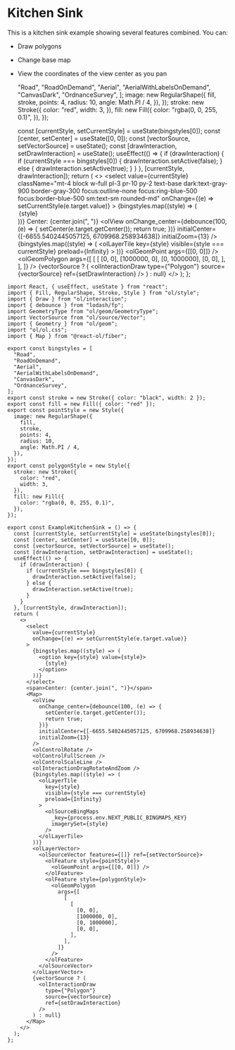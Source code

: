 # Kitchen Sink

This is a kitchen sink example showing several features combined. You can:

- Draw polygons
- Change base map
- View the coordinates of the view center as you pan


  "Road",
  "RoadOnDemand",
  "Aerial",
  "AerialWithLabelsOnDemand",
  "CanvasDark",
  "OrdnanceSurvey",
];
  image: new RegularShape({
    fill,
    stroke,
    points: 4,
    radius: 10,
    angle: Math.PI / 4,
  }),
});
  stroke: new Stroke({
    color: "red",
    width: 3,
  }),
  fill: new Fill({
    color: "rgba(0, 0, 255, 0.1)",
  }),
});

  const [currentStyle, setCurrentStyle] = useState(bingstyles[0]);
  const [center, setCenter] = useState([0, 0]);
  const [vectorSource, setVectorSource] = useState();
  const [drawInteraction, setDrawInteraction] = useState();
  useEffect(() => {
    if (drawInteraction) {
      if (currentStyle === bingstyles[0]) {
        drawInteraction.setActive(false);
      } else {
        drawInteraction.setActive(true);
      }
    }
  }, [currentStyle, drawInteraction]);
  return (
    <>
      <select
        value={currentStyle}
        className="mt-4 block w-full pl-3 pr-10 py-2 text-base dark:text-gray-900 border-gray-300 focus:outline-none focus:ring-blue-500 focus:border-blue-500 sm:text-sm rounded-md"
        onChange={(e) => setCurrentStyle(e.target.value)}
      >
        {bingstyles.map((style) => (
          <option key={style} value={style}>
            {style}
          </option>
        ))}
      </select>
      <span>Center: {center.join(", ")}</span>
      <Map className="rounded-xl overflow-hidden mt-4">
        <olView
          onChange_center={debounce(100, (e) => {
            setCenter(e.target.getCenter());
            return true;
          })}
          initialCenter={[-6655.5402445057125, 6709968.258934638]}
          initialZoom={13}
        />
        <olControlRotate />
        <olControlFullScreen />
        <olControlScaleLine />
        <olInteractionDragRotateAndZoom />
        {bingstyles.map((style) => (
          <olLayerTile
            key={style}
            visible={style === currentStyle}
            preload={Infinity}
          >
            <olSourceBingMaps
              _key={process.env.NEXT_PUBLIC_BINGMAPS_KEY}
              imagerySet={style}
            />
          </olLayerTile>
        ))}
        <olLayerVector>
          <olSourceVector features={[]} ref={setVectorSource}>
            <olFeature style={pointStyle}>
              <olGeomPoint args={[[0, 0]]} />
            </olFeature>
            <olFeature style={polygonStyle}>
              <olGeomPolygon
                args={[
                  [
                    [
                      [0, 0],
                      [1000000, 0],
                      [0, 1000000],
                      [0, 0],
                    ],
                  ],
                ]}
              />
            </olFeature>
          </olSourceVector>
        </olLayerVector>
        {vectorSource ? (
          <olInteractionDraw
            type={"Polygon"}
            source={vectorSource}
            ref={setDrawInteraction}
          />
        ) : null}
      </Map>
    </>
  );
};

<ExampleKitchenSink />

```tsx
import React, { useEffect, useState } from "react";
import { Fill, RegularShape, Stroke, Style } from "ol/style";
import { Draw } from "ol/interaction";
import { debounce } from "lodash/fp";
import GeometryType from "ol/geom/GeometryType";
import VectorSource from "ol/source/Vector";
import { Geometry } from "ol/geom";
import "ol/ol.css";
import { Map } from "@react-ol/fiber";

export const bingstyles = [
  "Road",
  "RoadOnDemand",
  "Aerial",
  "AerialWithLabelsOnDemand",
  "CanvasDark",
  "OrdnanceSurvey",
];
export const stroke = new Stroke({ color: "black", width: 2 });
export const fill = new Fill({ color: "red" });
export const pointStyle = new Style({
  image: new RegularShape({
    fill,
    stroke,
    points: 4,
    radius: 10,
    angle: Math.PI / 4,
  }),
});
export const polygonStyle = new Style({
  stroke: new Stroke({
    color: "red",
    width: 3,
  }),
  fill: new Fill({
    color: "rgba(0, 0, 255, 0.1)",
  }),
});

export const ExampleKitchenSink = () => {
  const [currentStyle, setCurrentStyle] = useState(bingstyles[0]);
  const [center, setCenter] = useState([0, 0]);
  const [vectorSource, setVectorSource] = useState();
  const [drawInteraction, setDrawInteraction] = useState();
  useEffect(() => {
    if (drawInteraction) {
      if (currentStyle === bingstyles[0]) {
        drawInteraction.setActive(false);
      } else {
        drawInteraction.setActive(true);
      }
    }
  }, [currentStyle, drawInteraction]);
  return (
    <>
      <select
        value={currentStyle}
        onChange={(e) => setCurrentStyle(e.target.value)}
      >
        {bingstyles.map((style) => (
          <option key={style} value={style}>
            {style}
          </option>
        ))}
      </select>
      <span>Center: {center.join(", ")}</span>
      <Map>
        <olView
          onChange_center={debounce(100, (e) => {
            setCenter(e.target.getCenter());
            return true;
          })}
          initialCenter={[-6655.5402445057125, 6709968.258934638]}
          initialZoom={13}
        />
        <olControlRotate />
        <olControlFullScreen />
        <olControlScaleLine />
        <olInteractionDragRotateAndZoom />
        {bingstyles.map((style) => (
          <olLayerTile
            key={style}
            visible={style === currentStyle}
            preload={Infinity}
          >
            <olSourceBingMaps
              _key={process.env.NEXT_PUBLIC_BINGMAPS_KEY}
              imagerySet={style}
            />
          </olLayerTile>
        ))}
        <olLayerVector>
          <olSourceVector features={[]} ref={setVectorSource}>
            <olFeature style={pointStyle}>
              <olGeomPoint args={[[0, 0]]} />
            </olFeature>
            <olFeature style={polygonStyle}>
              <olGeomPolygon
                args={[
                  [
                    [
                      [0, 0],
                      [1000000, 0],
                      [0, 1000000],
                      [0, 0],
                    ],
                  ],
                ]}
              />
            </olFeature>
          </olSourceVector>
        </olLayerVector>
        {vectorSource ? (
          <olInteractionDraw
            type={"Polygon"}
            source={vectorSource}
            ref={setDrawInteraction}
          />
        ) : null}
      </Map>
    </>
  );
};
```
